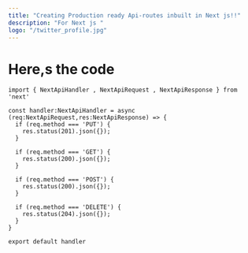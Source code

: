 ```yaml
---
title: "Creating Production ready Api-routes inbuilt in Next js!!"
description: "For Next js "
logo: "/twitter_profile.jpg"
---
```


# Here,s the code

```
import { NextApiHandler , NextApiRequest , NextApiResponse } from 'next'

const handler:NextApiHandler = async (req:NextApiRequest,res:NextApiResponse) => {
  if (req.method === 'PUT') {
    res.status(201).json({});
  }

  if (req.method === 'GET') {
    res.status(200).json({});
  }

  if (req.method === 'POST') {
    res.status(200).json({});
  }

  if (req.method === 'DELETE') {
    res.status(204).json({});
  }
}

export default handler

```
